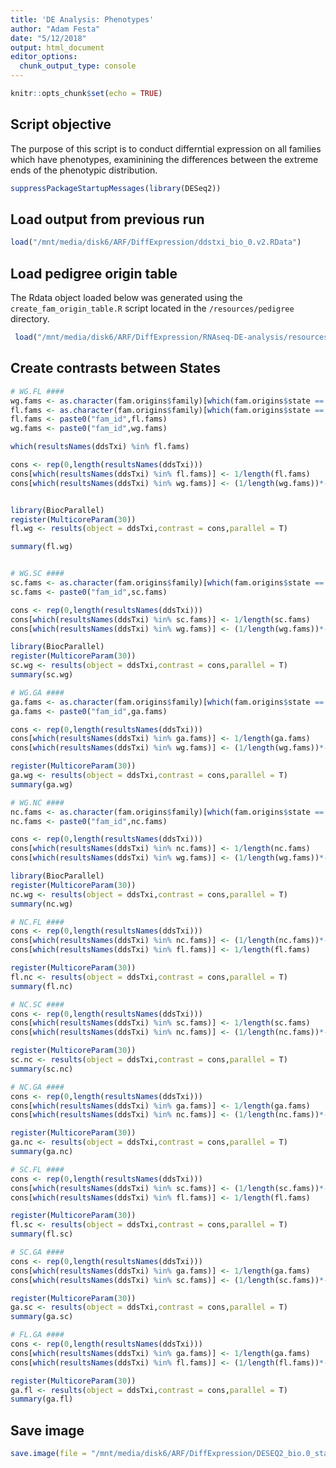 ```yaml
---
title: 'DE Analysis: Phenotypes'
author: "Adam Festa"
date: "5/12/2018"
output: html_document
editor_options: 
  chunk_output_type: console
---
```


```r
knitr::opts_chunk$set(echo = TRUE)
```

## Script objective

The purpose of this script is to conduct differntial expression on all families which have phenotypes, examinining the differences between the extreme ends of the phenotypic distribution.

```r
suppressPackageStartupMessages(library(DESeq2))
```

## Load output from previous run

```r
load("/mnt/media/disk6/ARF/DiffExpression/ddstxi_bio_0.v2.RData")
```


## Load pedigree origin table

The Rdata object loaded below was generated using the `create_fam_origin_table.R` script located in the `/resources/pedigree` directory.

```r
 load("/mnt/media/disk6/ARF/DiffExpression/RNAseq-DE-analysis/resources/pedigree/fam_origins.Rdata")
```


## Create contrasts between States

```r
# WG.FL ####
wg.fams <- as.character(fam.origins$family)[which(fam.origins$state == "TX")]
fl.fams <- as.character(fam.origins$family)[which(fam.origins$state == "FL")]
fl.fams <- paste0("fam_id",fl.fams)
wg.fams <- paste0("fam_id",wg.fams)

which(resultsNames(ddsTxi) %in% fl.fams)

cons <- rep(0,length(resultsNames(ddsTxi)))
cons[which(resultsNames(ddsTxi) %in% fl.fams)] <- 1/length(fl.fams)
cons[which(resultsNames(ddsTxi) %in% wg.fams)] <- (1/length(wg.fams))*-1


library(BiocParallel)
register(MulticoreParam(30))
fl.wg <- results(object = ddsTxi,contrast = cons,parallel = T)

summary(fl.wg)


# WG.SC ####
sc.fams <- as.character(fam.origins$family)[which(fam.origins$state == "SC")]
sc.fams <- paste0("fam_id",sc.fams)

cons <- rep(0,length(resultsNames(ddsTxi)))
cons[which(resultsNames(ddsTxi) %in% sc.fams)] <- 1/length(sc.fams)
cons[which(resultsNames(ddsTxi) %in% wg.fams)] <- (1/length(wg.fams))*-1

library(BiocParallel)
register(MulticoreParam(30))
sc.wg <- results(object = ddsTxi,contrast = cons,parallel = T)
summary(sc.wg)

# WG.GA ####
ga.fams <- as.character(fam.origins$family)[which(fam.origins$state == "GA")]
ga.fams <- paste0("fam_id",ga.fams)

cons <- rep(0,length(resultsNames(ddsTxi)))
cons[which(resultsNames(ddsTxi) %in% ga.fams)] <- 1/length(ga.fams)
cons[which(resultsNames(ddsTxi) %in% wg.fams)] <- (1/length(wg.fams))*-1

register(MulticoreParam(30))
ga.wg <- results(object = ddsTxi,contrast = cons,parallel = T)
summary(ga.wg)

# WG.NC ####
nc.fams <- as.character(fam.origins$family)[which(fam.origins$state == "NC")]
nc.fams <- paste0("fam_id",nc.fams)

cons <- rep(0,length(resultsNames(ddsTxi)))
cons[which(resultsNames(ddsTxi) %in% nc.fams)] <- 1/length(nc.fams)
cons[which(resultsNames(ddsTxi) %in% wg.fams)] <- (1/length(wg.fams))*-1

library(BiocParallel)
register(MulticoreParam(30))
nc.wg <- results(object = ddsTxi,contrast = cons,parallel = T)
summary(nc.wg)

```

```r
# NC.FL ####
cons <- rep(0,length(resultsNames(ddsTxi)))
cons[which(resultsNames(ddsTxi) %in% nc.fams)] <- (1/length(nc.fams))*-1
cons[which(resultsNames(ddsTxi) %in% fl.fams)] <- 1/length(fl.fams)

register(MulticoreParam(30))
fl.nc <- results(object = ddsTxi,contrast = cons,parallel = T)
summary(fl.nc)

# NC.SC ####
cons <- rep(0,length(resultsNames(ddsTxi)))
cons[which(resultsNames(ddsTxi) %in% sc.fams)] <- 1/length(sc.fams)
cons[which(resultsNames(ddsTxi) %in% nc.fams)] <- (1/length(nc.fams))*-1

register(MulticoreParam(30))
sc.nc <- results(object = ddsTxi,contrast = cons,parallel = T)
summary(sc.nc)

# NC.GA ####
cons <- rep(0,length(resultsNames(ddsTxi)))
cons[which(resultsNames(ddsTxi) %in% ga.fams)] <- 1/length(ga.fams)
cons[which(resultsNames(ddsTxi) %in% nc.fams)] <- (1/length(nc.fams))*-1

register(MulticoreParam(30))
ga.nc <- results(object = ddsTxi,contrast = cons,parallel = T)
summary(ga.nc)

```

```r
# SC.FL ####
cons <- rep(0,length(resultsNames(ddsTxi)))
cons[which(resultsNames(ddsTxi) %in% sc.fams)] <- (1/length(sc.fams))*-1
cons[which(resultsNames(ddsTxi) %in% fl.fams)] <- 1/length(fl.fams)

register(MulticoreParam(30))
fl.sc <- results(object = ddsTxi,contrast = cons,parallel = T)
summary(fl.sc)

# SC.GA ####
cons <- rep(0,length(resultsNames(ddsTxi)))
cons[which(resultsNames(ddsTxi) %in% ga.fams)] <- 1/length(ga.fams)
cons[which(resultsNames(ddsTxi) %in% sc.fams)] <- (1/length(sc.fams))*-1

register(MulticoreParam(30))
ga.sc <- results(object = ddsTxi,contrast = cons,parallel = T)
summary(ga.sc)

```

```r
# FL.GA ####
cons <- rep(0,length(resultsNames(ddsTxi)))
cons[which(resultsNames(ddsTxi) %in% ga.fams)] <- 1/length(ga.fams)
cons[which(resultsNames(ddsTxi) %in% fl.fams)] <- (1/length(fl.fams))*-1

register(MulticoreParam(30))
ga.fl <- results(object = ddsTxi,contrast = cons,parallel = T)
summary(ga.fl)
```


## Save image

```r
save.image(file = "/mnt/media/disk6/ARF/DiffExpression/DESEQ2_bio.0_states.RData",compress = T)
```